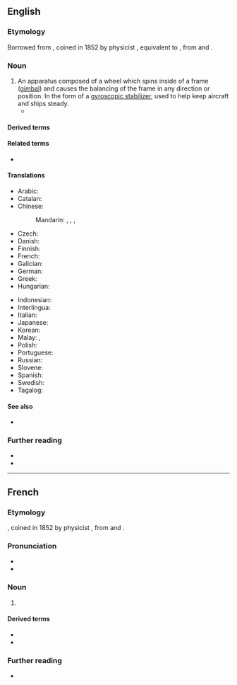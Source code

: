 ==English==

===Etymology===
Borrowed from {{bor|en|fr|gyroscope}}, coined in 1852 by physicist {{w|Leon Foucault}}, equivalent to {{confix|en|gyro|scope}}, from {{der|en|grc|γῦρος||circle}} and {{m|grc|σκοπός||watcher}}.

===Noun===
{{en-noun}}

# An apparatus composed of a wheel which spins inside of a frame ([[gimbal]]) and causes the balancing of the frame in any direction or position. In the form of a [[gyroscopic stabilizer]], used to help keep aircraft and ships steady.
#* {{quote-journal|en|date=2022 March 23|title=Network News: Hitachi on-train track monitoring trial expands to Scottish routes|journal=RAIL|issue=953|page=13|text=Working with NR, ScotRail and Porterbrook, Perpetuum has fitted sensors with '''gyroscopes''' and accelerometers to trains that are already in passenger service.}}

====Derived terms====
{{der3|en|gyro|gyrocompass|gyroscopic|gyroscopic stabilizer|lasergyro}}

====Related terms====
* {{l|en|gyroscopy}}

====Translations====
{{trans-top|apparatus}}
* Arabic: {{t|ar|جَيْرُوسْكُوب}}
* Catalan: {{t|ca|giroscopi|m}}
* Chinese:
*: Mandarin: {{t+|cmn|陀螺儀|sc=Hani}}, {{t+|cmn|陀螺仪|tr=tuóluóyí|sc=Hani}}, {{t+|cmn|迴轉儀|sc=Hani}}, {{t+|cmn|回转仪|tr=huízhuǎnyí|sc=Hani}}
* Czech: {{t+|cs|gyroskop|m}}
* Danish: {{t|da|gyroskop|c}}
* Finnish: {{t+|fi|gyroskooppi}}
* French: {{t+|fr|gyroscope|m}}
* Galician: {{t|gl|xiroscopio|m}}
* German: {{t+|de|Gyroskop|n}}
* Greek: {{t+|el|γυροσκόπιο|n}}
* Hungarian: {{t+|hu|giroszkóp}}
{{trans-mid}}
* Indonesian: {{t+|id|giroskop}}
* Interlingua: {{t|ia|gyroscopio}}
* Italian: {{t+|it|giroscopio|m}}
* Japanese: {{t|ja|ジャイロスコープ|tr=jairosukōpu|sc=Jpan}}
* Korean: {{t|ko|자이로 스코프}}
* Malay: {{t|ms|gegasing}}, {{t|ms|giroskop}}
* Polish: {{t+|pl|żyroskop|m}}
* Portuguese: {{t+|pt|giroscópio|m}}
* Russian: {{t+|ru|гироско́п|m}}
* Slovene: {{t|sl|žiroskop|m}}
* Spanish: {{t+|es|giroscopio|m}}
* Swedish: {{t|sv|gyroskop|n}}
* Tagalog: {{t|tl|halintigal}}
{{trans-bottom}}

====See also====
* {{l|en|INS}}

===Further reading===
* {{R:OneLook}}
* {{pedia|gyroscope}}

----

==French==

===Etymology===
{{af|fr|gyro-|-scope}}, coined in 1852 by physicist {{w|Leon Foucault}}, from {{uder|fr|grc|γῦρος||circle}} and {{m|grc|σκοπός||watcher}}.

===Pronunciation===
* {{fr-IPA}}
* {{audio|fr|Fr-Paris--gyroscope.ogg|Audio (Paris)}}

===Noun===
{{fr-noun|m}}

# {{l|en|gyroscope}}

====Derived terms====
* {{l|fr|gyroscopique}}
* {{l|fr|gyroscopiquement}}

===Further reading===
* {{R:TLFi}}